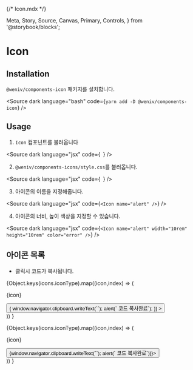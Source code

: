 {/* Icon.mdx */}

  Meta,
  Story,
  Source,
  Canvas,
  Primary,
  Controls,
} from '@storybook/blocks';



<Meta of={IconStories} />

# Icon

<Primary />
<Controls />

## Installation

`@weniv/components-icon` 패키지를 설치합니다.

<Source
  dark
  language="bash"
  code={`
    yarn add -D @weniv/components-icon
  `}
/>

## Usage

1. `Icon` 컴포넌트를 불러옵니다

<Source
  dark
  language="jsx"
  code={`
`}
/>

2. `@weniv/components-icons/style.css`를 불러옵니다.

<Source
  dark
  language="jsx"
  code={`
  `}
/>

3. 아이콘의 이름을 지정해줍니다.

<Source dark language="jsx" code={`<Icon name="alert" />`} />

4. 아이콘의 너비, 높이 색상을 지정할 수 있습니다.

<Source
  dark
  language="jsx"
  code={`<Icon name="alert" width="10rem" height="10rem" color="error" />`}
/>

## 아이콘 목록

- 클릭시 코드가 복사됩니다.

<div className="preview_wrap" style={{ display: 'grid', gridTemplateColumns: 'repeat(auto-fill, minmax(7.5rem, auto))', gap: '1em' }}>

{Object.keys(icons.iconType).map((icon,index) => (

<div key={index} style={{ textAlign: 'center' }}>
  <p style={{ fontSize: '1.2rem', margin: '0 0 0.5em' }}> {icon}</p>
  <button
    type="button"
    onClick={() => {
      window.navigator.clipboard.writeText(`<Icon name='${icon}' />`);
      alert(`<Icon name='${icon}' /> 코드 복사완료`);
    }}
  >
    <Icon name={icon} />
  </button>
</div>
)) }

</div>

<div className="preview_wrap theme-dark" style={{ display: 'grid', gridTemplateColumns: 'repeat(auto-fill, minmax(7.5rem, auto))', gap: '1em' }}>

{Object.keys(icons.iconType).map((icon,index) => (

<div key={index} style={{ textAlign: 'center' }}>
  <p style={{ fontSize: '1.2rem', margin: '0 0 0.5em' }}> {icon}</p>
    <button 
      type="button" onClick={() => {window.navigator.clipboard.writeText(`<Icon name='${icon}' />`); alert(`<Icon name='${icon}' /> 코드 복사완료`)}}>
      <Icon name={icon} />
    </button>

</div>
)) }

</div>
